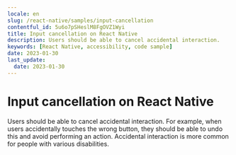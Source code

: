 ```yaml
---
locale: en
slug: /react-native/samples/input-cancellation
contentful_id: 5u6o7pSHeslM8FgOVZ1Wyi
title: Input cancellation on React Native
description: Users should be able to cancel accidental interaction.
keywords: [React Native, accessibility, code sample]
date: 2023-01-30
last_update:
  date: 2023-01-30
---
```


# Input cancellation on React Native

Users should be able to cancel accidental interaction. For example, when users accidentally touches the wrong button, they should be able to undo this and avoid performing an action. Accidental interaction is more common for people with various disabilities.

<CodeSample id="input-cancellation" platform="react-native" locale="en"/>
